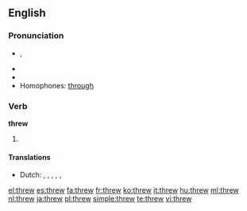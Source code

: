 ==English==

===Pronunciation===
* {{IPA|/ˈθɻʊə/}}, {{IPAchar|/θɹuː/}}
* {{audio|en-us-threw.ogg|Audio (US)}}
* {{rhymes|uː}}
* Homophones: [[through]]

===Verb===
'''threw'''

# {{simple past of|throw}}

====Translations====
* Dutch: {{t+|nl|wierp}}, {{t+|nl|wierpen}}, {{t-|nl|gooide}}, {{t-|nl|gooiden}}, {{t-|nl|smeet}}, {{t-|nl|smeten}}

[[el:threw]]
[[es:threw]]
[[fa:threw]]
[[fr:threw]]
[[ko:threw]]
[[it:threw]]
[[hu:threw]]
[[ml:threw]]
[[nl:threw]]
[[ja:threw]]
[[pl:threw]]
[[simple:threw]]
[[te:threw]]
[[vi:threw]]